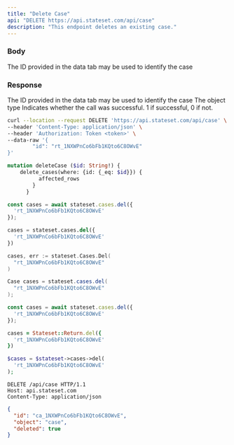 ```yaml
---
title: "Delete Case"
api: "DELETE https://api.stateset.com/api/case"
description: "This endpoint deletes an existing case."
---
```


### Body

<ParamField body="case_id" type="string">
  The ID provided in the data tab may be used to identify the case
</ParamField>

### Response

<ResponseField name="id" type="string">
  The ID provided in the data tab may be used to identify the case
</ResponseField>

<ResponseField name="object" type="string">
  The object type
</ResponseField>

<ResponseField name="success" type="number">
  Indicates whether the call was successful. 1 if successful, 0 if not.
</ResponseField>

<RequestExample>

```bash cURL
curl --location --request DELETE 'https://api.stateset.com/api/case' \
--header 'Content-Type: application/json' \
--header 'Authorization: Token <token>' \
--data-raw '{
		"id": "rt_1NXWPnCo6bFb1KQto6C8OWvE"
}'
```

```graphQL GraphQL
mutation deleteCase ($id: String!) {
    delete_cases(where: {id: {_eq: $id}}) {
          affected_rows
        }
      }
```

```js Node.js
const cases = await stateset.cases.del({
  'rt_1NXWPnCo6bFb1KQto6C8OWvE'
});
```

```py Python
cases = stateset.cases.del({
  'rt_1NXWPnCo6bFb1KQto6C8OWvE'
})
```

```go Go
cases, err := stateset.Cases.Del(
  "rt_1NXWPnCo6bFb1KQto6C8OWvE"
)
```

```java Java
Case cases = stateset.cases.del(
  "rt_1NXWPnCo6bFb1KQto6C8OWvE"
);
```

```js Javascript
const cases = await stateset.cases.del({
  'rt_1NXWPnCo6bFb1KQto6C8OWvE'
});
```

```ruby Ruby
cases = Stateset::Return.del({
  'rt_1NXWPnCo6bFb1KQto6C8OWvE'
})
```

```php PHP
$cases = $stateset->cases->del(
  'rt_1NXWPnCo6bFb1KQto6C8OWvE'
);
```

```http HTTP
DELETE /api/case HTTP/1.1
Host: api.stateset.com 
Content-Type: application/json
```

</RequestExample>

<ResponseExample>

```json Response
{
  "id": "ca_1NXWPnCo6bFb1KQto6C8OWvE",
  "object": "case",
  "deleted": true
}

```

</ResponseExample>
